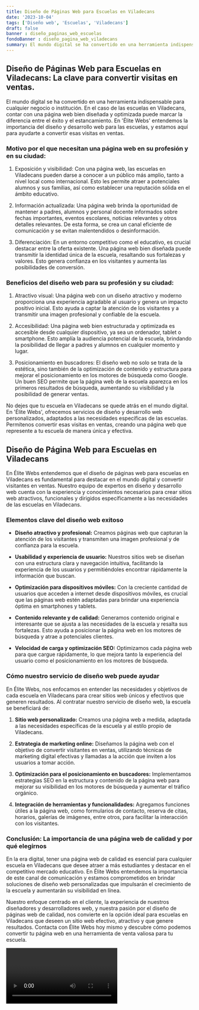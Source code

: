 ```yaml
---
title: Diseño de Páginas Web para Escuelas en Viladecans
date: '2023-10-04'
tags: ['Diseño web', 'Escuelas', 'Viladecans']
draft: false
banner : diseño_paginas_web_escuelas
fondoBanner : diseño_pagina_web_viladecans
summary: El mundo digital se ha convertido en una herramienta indispensable para cualquier negocio o institución. En el caso de las escuelas en Viladecans, contar con una página web bien diseñada y optimizada puede marcar la diferencia entre el éxito y el estancamiento. En 'Élite Webs' entendemos la importancia del diseño y desarrollo web para las escuelas, y estamos aquí para ayudarte a convertir esas visitas en ventas.
---
```


## Diseño de Páginas Web para Escuelas en Viladecans: La clave para convertir visitas en ventas.

El mundo digital se ha convertido en una herramienta indispensable para cualquier negocio o institución. En el caso de las escuelas en Viladecans, contar con una página web bien diseñada y optimizada puede marcar la diferencia entre el éxito y el estancamiento. En 'Élite Webs' entendemos la importancia del diseño y desarrollo web para las escuelas, y estamos aquí para ayudarte a convertir esas visitas en ventas.

### Motivo por el que necesitan una página web en su profesión y en su ciudad:

1. Exposición y visibilidad: Con una página web, las escuelas en Viladecans pueden darse a conocer a un público más amplio, tanto a nivel local como internacional. Esto les permite atraer a potenciales alumnos y sus familias, así como establecer una reputación sólida en el ámbito educativo.

2. Información actualizada: Una página web brinda la oportunidad de mantener a padres, alumnos y personal docente informados sobre fechas importantes, eventos escolares, noticias relevantes y otros detalles relevantes. De esta forma, se crea un canal eficiente de comunicación y se evitan malentendidos o desinformación.

3. Diferenciación: En un entorno competitivo como el educativo, es crucial destacar entre la oferta existente. Una página web bien diseñada puede transmitir la identidad única de la escuela, resaltando sus fortalezas y valores. Esto genera confianza en los visitantes y aumenta las posibilidades de conversión.

### Beneficios del diseño web para su profesión y su ciudad:

1. Atractivo visual: Una página web con un diseño atractivo y moderno proporciona una experiencia agradable al usuario y genera un impacto positivo inicial. Esto ayuda a captar la atención de los visitantes y a transmitir una imagen profesional y confiable de la escuela.

2. Accesibilidad: Una página web bien estructurada y optimizada es accesible desde cualquier dispositivo, ya sea un ordenador, tablet o smartphone. Esto amplía la audiencia potencial de la escuela, brindando la posibilidad de llegar a padres y alumnos en cualquier momento y lugar.

3. Posicionamiento en buscadores: El diseño web no solo se trata de la estética, sino también de la optimización de contenido y estructura para mejorar el posicionamiento en los motores de búsqueda como Google. Un buen SEO permite que la página web de la escuela aparezca en los primeros resultados de búsqueda, aumentando su visibilidad y la posibilidad de generar ventas.

No dejes que tu escuela en Viladecans se quede atrás en el mundo digital. En 'Élite Webs', ofrecemos servicios de diseño y desarrollo web personalizados, adaptados a las necesidades específicas de las escuelas. Permítenos convertir esas visitas en ventas, creando una página web que represente a tu escuela de manera única y efectiva.

<GifSeo />

<Cta />

## Diseño de Página Web para Escuelas en Viladecans

En Élite Webs entendemos que el diseño de páginas web para escuelas en Viladecans es fundamental para destacar en el mundo digital y convertir visitantes en ventas. Nuestro equipo de expertos en diseño y desarrollo web cuenta con la experiencia y conocimientos necesarios para crear sitios web atractivos, funcionales y dirigidos específicamente a las necesidades de las escuelas en Viladecans.

### Elementos clave del diseño web exitoso

- **Diseño atractivo y profesional:** Creamos páginas web que capturan la atención de los visitantes y transmiten una imagen profesional y de confianza para la escuela.

- **Usabilidad y experiencia de usuario:** Nuestros sitios web se diseñan con una estructura clara y navegación intuitiva, facilitando la experiencia de los usuarios y permitiéndoles encontrar rápidamente la información que buscan.

- **Optimización para dispositivos móviles:** Con la creciente cantidad de usuarios que acceden a internet desde dispositivos móviles, es crucial que las páginas web estén adaptadas para brindar una experiencia óptima en smartphones y tablets.

- **Contenido relevante y de calidad:** Generamos contenido original e interesante que se ajusta a las necesidades de la escuela y resalta sus fortalezas. Esto ayuda a posicionar la página web en los motores de búsqueda y atrae a potenciales clientes.

- **Velocidad de carga y optimización SEO:** Optimizamos cada página web para que cargue rápidamente, lo que mejora tanto la experiencia del usuario como el posicionamiento en los motores de búsqueda.

### Cómo nuestro servicio de diseño web puede ayudar

En Élite Webs, nos enfocamos en entender las necesidades y objetivos de cada escuela en Viladecans para crear sitios web únicos y efectivos que generen resultados. Al contratar nuestro servicio de diseño web, la escuela se beneficiará de:

1. **Sitio web personalizado:** Creamos una página web a medida, adaptada a las necesidades específicas de la escuela y al estilo propio de Viladecans.

2. **Estrategia de marketing online:** Diseñamos la página web con el objetivo de convertir visitantes en ventas, utilizando técnicas de marketing digital efectivas y llamadas a la acción que inviten a los usuarios a tomar acción.

3. **Optimización para el posicionamiento en buscadores:** Implementamos estrategias SEO en la estructura y contenido de la página web para mejorar su visibilidad en los motores de búsqueda y aumentar el tráfico orgánico.

4. **Integración de herramientas y funcionalidades:** Agregamos funciones útiles a la página web, como formularios de contacto, reserva de citas, horarios, galerías de imágenes, entre otros, para facilitar la interacción con los visitantes.

### Conclusión: La importancia de una página web de calidad y por qué elegirnos

En la era digital, tener una página web de calidad es esencial para cualquier escuela en Viladecans que desee atraer a más estudiantes y destacar en el competitivo mercado educativo. En Élite Webs entendemos la importancia de este canal de comunicación y estamos comprometidos en brindar soluciones de diseño web personalizadas que impulsarán el crecimiento de la escuela y aumentarán su visibilidad en línea.

Nuestro enfoque centrado en el cliente, la experiencia de nuestros diseñadores y desarrolladores web, y nuestra pasión por el diseño de páginas web de calidad, nos convierte en la opción ideal para escuelas en Viladecans que deseen un sitio web efectivo, atractivo y que genere resultados. Contacta con Élite Webs hoy mismo y descubre cómo podemos convertir tu página web en una herramienta de venta valiosa para tu escuela.

<Video />

<CtaBot job='Escuelas' city='Viladecans'/>

<Gmaps query='Viladecans+españa+maps' />